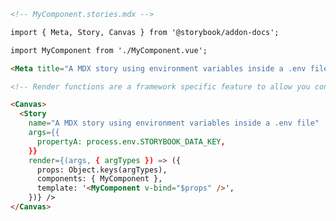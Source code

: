 ```md
<!-- MyComponent.stories.mdx -->

import { Meta, Story, Canvas } from '@storybook/addon-docs';

import MyComponent from './MyComponent.vue';

<Meta title="A MDX story using environment variables inside a .env file" component={MyComponent}/>

<!-- Render functions are a framework specific feature to allow you control on how the component renders -->

<Canvas>
  <Story
    name="A MDX story using environment variables inside a .env file"
    args={{
      propertyA: process.env.STORYBOOK_DATA_KEY,
    }}
    render={(args, { argTypes }) => ({
      props: Object.keys(argTypes),
      components: { MyComponent },
      template: '<MyComponent v-bind="$props" />',
    })} />
</Canvas>
```